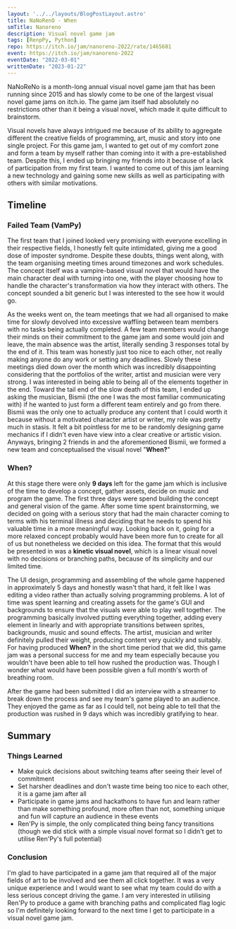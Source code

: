 ```yaml
---
layout: '../../layouts/BlogPostLayout.astro'
title: NaNoRenO - When
smTitle: Nanoreno
description: Visual novel game jam
tags: [RenpPy, Python]
repo: https://itch.io/jam/nanoreno-2022/rate/1465681
event: https://itch.io/jam/nanoreno-2022
eventDate: "2022-03-01"
writtenDate: "2023-01-22"
---
```


NaNoReNo is a month-long annual visual novel game jam that has been running since 2015 and has slowly come to be one of the largest visual novel game jams on itch.io. The game jam itself had absolutely no restrictions other than it being a visual novel, which made it quite difficult to brainstorm. 

Visual novels have always intrigued me because of its ability to aggregate different the creative fields of programming, art, music and story into one single project. For this game jam, I wanted to get out of my comfort zone and form a team by myself rather than coming into it with a pre-established team. Despite this, I ended up bringing my friends into it because of a lack of participation from my first team. I wanted to come out of this jam learning a new technology and gaining some new skills as well as participating with others with similar motivations. 

## Timeline

### Failed Team (VamPy)
The first team that I joined looked very promising with everyone excelling in their respective fields, I honestly felt quite intimidated, giving me a good dose of imposter syndrome. Despite these doubts, things went along, with the team organising meeting times around timezones and work schedules. The concept itself was a vampire-based visual novel that would have the main character deal with turning into one, with the player choosing how to handle the character's transformation via how they interact with others. The concept sounded a bit generic but I was interested to the see how it would go. 

As the weeks went on, the team meetings that we had all organised to make time for slowly devolved into excessive waffling between team members with no tasks being actually completed. A few team members would change their minds on their commitment to the game jam and some would join and leave, the main absence was the artist, literally sending 3 responses total by the end of it. This team was honestly just too nice to each other, not really making anyone do any work or setting any deadlines. Slowly these meetings died down over the month which was incredibly disappointing considering that the portfolios of the writer, artist and musician were very strong. I was interested in being able to being all of the elements together in the end. Toward the tail end of the slow death of this team, I ended up asking the musician, Bismii (the one I was the most familiar communicating with) if he wanted to just form a different team entirely and go from there. Bismii was the only one to actually produce any content that I could worth it because without a motivated character artist or writer, my role was pretty much in stasis. It felt a bit pointless for me to be randomly designing game mechanics if I didn't even have view into a clear creative or artistic vision. Anyways, bringing 2 friends in and the aforementioned Bismii, we formed a new team and conceptualised the visual novel "**When?**"

### When?
At this stage there were only **9 days** left for the game jam which is inclusive of the time to develop a concept, gather assets, decide on music and program the game. The first three days were spend building the concept and general vision of the game. After some time spent brainstorming, we decided on going with a serious story that had the main character coming to terms with his terminal illness and deciding that he needs to spend his valuable time in a more meaningful way. Looking back on it, going for a more relaxed concept probably would have been more fun to create for all of us but nonetheless we decided on this idea. The format that this would be presented in was a **kinetic visual novel**, which is a linear visual novel with no decisions or branching paths, because of its simplicity and our limited time.

The UI design, programming and assembling of the whole game happened in approximately 5 days and honestly wasn't that hard, it felt like I was editing a video rather than actually solving programming problems. A lot of time was spent learning and creating assets for the game's GUI and backgrounds to ensure that the visuals were able to play well together. The programming basically involved putting everything together, adding every element in linearly and with appropriate transitions between sprites, backgrounds, music and sound effects. The artist, musician and writer definitely pulled their weight, producing content very quickly and suitably. For having produced **When?** in the short time period that we did, this game jam was a personal success for me and my team especially because you wouldn't have been able to tell how rushed the production was. Though I wonder what would have been possible given a full month's worth of breathing room. 

After the game had been submitted I did an interview with a streamer to break down the process and see my team's game played to an audience. They enjoyed the game as far as I could tell, not being able to tell that the production was rushed in 9 days which was incredibly gratifying to hear. 


## Summary
### Things Learned
- Make quick decisions about switching teams after seeing their level of commitment
- Set harsher deadlines and don't waste time being too nice to each other, it is a game jam after all
- Participate in game jams and hackathons to have fun  and learn rather than make something profound, more often than not, something unique and fun will capture an audience in these events
- Ren'Py is simple, the only complicated thing being fancy transitions (though we did stick with a simple visual novel format so I didn't get to utilise Ren'Py's full potential)

### Conclusion
I'm glad to have participated in a game jam that required all of the major fields of art to be involved and see them all click together. It was a very unique experience and I would want to see what my team could do with a less serious concept driving the game. I am very interested in utilising Ren'Py to produce a game with branching paths and complicated flag logic so I'm definitely looking forward to the next time I get to participate in a visual novel game jam.




